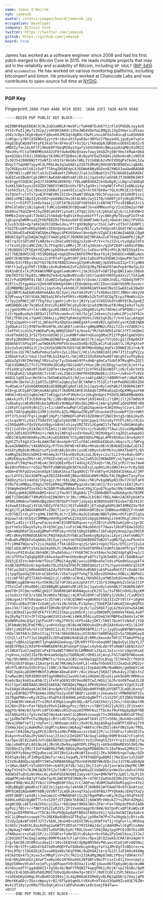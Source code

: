 ```yaml
---
name: James O'Beirne
nym: jamesob
avatar: /static/images/board/jamesob.jpg
occupation: Developer
company: Bitcoin Core
twitter: https://twitter.com/jamesob
github: https://github.com/jamesob
board: true
---
```


James has worked as a software engineer since 2008 and had his first patch
merged to Bitcoin Core in 2015. He leads multiple projects that may aid in the
reliability and scalability of Bitcoin, including `OP_VAULT` ([BIP-345]) and
`assumeutxo`. He has worked on various monitoring platforms, including bitcoinperf
and bmon. He previously worked at Chaincode Labs and now contributes to
open-source full time at [NYDIG].

[BIP-345]: https://github.com/bitcoin/bips/pull/1421#issuecomment-1452814811
[NYDIG]: https://nydig.com/

---

### PGP Key

Fingerprint: `2688 F5A9 A4BE 0F29 5E92  1E8A 25F2 7A38 A47A D566`

```
-----BEGIN PGP PUBLIC KEY BLOCK-----

mQINBF89g6EBEAC9j9LZuD3a8RLKrWeUFirTwH4BTEuhK7tz/Fle5PUbOLvyy4oO
XYS5rPw2ijWy7i3VzpJjvHtDH3A0dr15heJWb4VDeYwLDMg2LiXgZVmwriid5xau
zO4zJcDpxlKgb+BpdrFq0oxK62MCOqtdgN9ctOwPLvnusAF6a3n8scqEsuA5HUb8
icNSgv/yJBTcXSEWGnIyy+z9rz8ucaXtXywE8wrdNYUzIf9pya4ULjgaEyA7vpCe
hkgG1EgCWpQdT4tyFEJka57ArdF4esET+9z1G/i7k6aDpAJQKbOusUb8XIaEdJ/O
uMQXIyfanibLKFlFi9moE0FYQeqM28ysSqafy3d4IH6H4cQWuazpOzqM8j0iORZZ
fBvU9srFCtaTHHDMRoXX42UF6Y4w6eDNzQVaevfowy1kG8ZhjEBrXHutkMaA+QkQ
qxeQ2Gbs3l0JiJ6NGdpzlK30KLRTQkBeoiBiByphFEwZkXQAsjGObn6n4KjsN9lN
Zv30JS4J88KBW2tYSoWfZcnhStkrAkG8xlWbLtV1k8WL6zxMnYVDQgPafkekL52w
NVqzI7SqUHD7opyHlXLPRbLAe3qJwXADlp2Z67EdRUHjDHVdUVBYB90EmiiqBdAL
ZyCRGEpv4XlGOJz5wP77lRngZHSAEdpLk3EGWeKANy8GGenB2XWGU3awUwARAQAB
tCRKYW1lcyBPJ0JlaXJuZSA8amFtZXMub2JlaXJuZUBwbS5tZT6JAk8EEwEKADkC
GwEECwkIBwQVCgkIBRYCAwEAAh4BAheAFiEEJoj1qaS+Dylekh6KJfJ6OKR61WYF
Al8+gpYCGQEACgkQJfJ6OKR61WYNYQ//YBLaNR8U6AZshnQxBg9jiLWgrwI46DqA
3ukKL5Ak5yyoiQtDZDX7W8EVtW0IKxUXsfB7xIgG9+i/nVgOWlF+Pol2o8NLUikp
fze5k3Sst/IsCrBswjXZd8Bufjxa4VOIsiaZG+XrXO7Qk0wrYQLXcMX3EJ3rDdzC
VofQVmfrvlVfs7yvBJFFWEVRk25IVk+ZkwW71NVp8/95C5Fvqzvac1R1U9dPIss1
2WdIsVM82iBpIIyEnUO2+pGA9BUJ4u20tAL00vJwjS1TQ/n6H8TjU7jHbyDCPPbi
trnrC+rb1PZTJzm9xVaazjilDFIATBzG2QFt6D5kbSJckNYHETTYzi0IBBaS3+iS
BPmlblmbVj1BiSqAx8jTuMCuIU4B83htBQnwW7JG+eXMMeunFq/zIud3DmZynYWF
Ubd8no79qUZW+61SyZ68CwH39YiyUxAtiXTqQj2VU/sX/p6GaCqZjk/cLS4nDW+5
HHMExZxUespAlT3b4U12lhA4qQr6qOVik9oyuebzFYfiyc8WtgMyTQvagPZoTFx6
1gEupxq5WKM+uzEZtHGPEBZ8if9sbouk6F4IdmHPJmN/hydj+0ae4+1NajtPVOSk
KJuxb3c66+dp7aKkIA2FCUD9widou/Pfrg9X9g9grur3SsC/wPrvZT5nYJ4XBPCj
F5bZfEvo6Pu0KEphbWVzIE8nQmVpcm5lIDxqYW1lcy5vYmVpcm5lQGdtYWlsLmNv
bT6JAkwEEwEKADYWIQQmiPWppL4PKV6SHool8no4pHrVZgUCXz6CWwIbAQQLCQgH
BBUKCQgFFgIDAQACHgECF4AACgkQJfJ6OKR61WZfWhAAuIvET6XqCEAmHPKJjByP
hBlrqJStSDToNfTLHB29x+vIKeCuHXYGbg2vZxQF+P/Y++7xi5ZvL+SyUgEplOfe
r/TexVGjQni4NCZV6/ZL7F5qU9/LeMR+jJF/4lq34ks6+/q1hPZ04Fra04VuF8No
CYKUQQUVJZF5EpkYQ2gMvipbOhbuK+8OhNfSic1vKkurdfRi+MtLB/6EE5Gq4Inv
b2l7bB2BdHICHIrX5SRQ8bpE+UgbZ8Vw186FbTMnFBoefAj4j5HS6UCn4NBEuAms
qHOY2E9B3DB+Vmxxai1L9YPYxPrgyHtGMfjb4zIaDsXPXo4XEWk2nQewP0r5pchY
hRD4/D3lFEKyv3m7YQ37BJh67B8Q32HoxgGYpHKsRnWQj3pDV6hoU11p+TJlyHB9
59Fft1wZyg3fHTrI99BziAnRxBm0ekZvFuZUSCQJRg7NtWaFOlWnPepAY0mfpLGV
OVASnBCExlkjPCKkWGVMNFqpgmlamKoWV+tjSmJkSubTvGBTI6gzQWlIamvJ8Bah
1HpfK5Y5CfAy83i/WNE0qTe4xQJqdWvBVuxDclOIrlwUAXVXKPGyAXxv2lTSX2wN
6IJrPuKQM5Mf8i7AE7iEw0DIxhp6guFelBk7vlOx4e/2J4OhJndLLr5Dbdq7HP7Y
HjR7isZStgpAGwrVZmVnNF60HUphbWVzIE8nQmVpcm5lIDxncGdAYXU5Mi5vcmc+
iQJMBBMBCgA2FiEEJoj1qaS+Dylekh6KJfJ6OKR61WYFAmU70eICGwEECwkIBwQV
CgkIBRYCAwEAAh4BAheAAAoJECXyejiketVm1PoP/ifv4bHxx2QYCJNNorv8eyV8
829PvwuyY3XtSU4kJBO5aSCRFofePXMYcrRGMRx5ZkTnPlOCOgTEcpiFMeWVcU2n
T/7py2ePNKIjOF77Eq7du/igmd+jv8+3crjN1YyiaCSlH9IUb4Yn8RYEC0uIpoEZ
eWKQABOGiNr7kcWSnE3hVs2kiARXT6CybyOiW/qradzMKUOueT0J0mgIe9xY7aJk
uijgmSbXMcuY+l4rcNN/gzvKbJ8KEzTn1qyzDGgH0iSyPo74EHeisF9PQ9Ezrynf
li5rVppBuo0yk18EQal1lUfkkcwm4vvCrmV/5ojpl2ekeesZsiuHvLOPjuJ4Y6Jn
FbEiTF6k24Lv7qwHCC00ALLLy90ZfgR4mSgYKUVsJV6k5qhZ6/7/h+h1aziAXqgV
JfQIa2geHV+t+9fzLjNFmvFRxXDqXaxoN0EgXAfu+m6VBILSpDnOCyorKZUB1NAH
2g9Qwkvt31j9YWTmn9hU4PALsRCqK0f/umYAxrgBHpQMW2cPAiLT22c+VZdDRJ+1
/2oFPXCzLOs5LPsWGKwPLHqJW9Q5IbbFt4/Koe4/YM/Xdh9ERIaYAC37FTJddDm1
nko8TmXA5IL3r52f5XSnGOSW2jCixuKNRfvNmYnUGuogORxCPIIfPg64lgmOYQVx
1KvFp2DXQR4fQtqu2G0WuQINBF8+gLUBEACmeICfkjaqycfVlUS5cg1tZk0p6KIF
AQdm5EVlhPSq1PluwTWQkkMzPHfVOcboxXXxKB/8ZDLmCzFu8iG6tlLlMiPqXteP
b2o3u5sHjK0SoJCj3v2XVSb5NN7HJ5D574E3MfM0n8bNgLHqFk+IRNKE351tnA/K
bW3IoviQz7N7JwMuPe0uz5aFU+ZyL1IDaCC/HCslXu5N8IdXIiM47Jf1tzgPVZzy
ZJ8bokYuKJ/tmuLl5odfWLGxIAqetLrUmj8R222DsRdAehwADTxWcgh2xuPGyBvp
w8UaZg5tNYIMeYWglYRVsuIqrTycDokeWz9fPsdmBrg8mCaTSdUlRTMvqRPuIDIt
Tq633GHNAZ17Tn7iTP8SM4JDCwKpfAOiG46fzYHasjNnjHjEKqylwcUdjbjot+lw
rPIaX9Cq7vA0zRF2b4F329Tm+sXwqYWlLkGftZcXfHS1E8uUWZFljV6/CxDctmtb
FZXkqEwhZ/sAq8UX6c7vtnKlvkL2O8s2n9mFP0XDDONeDEzc2Xz++/w8sG+Tv8Vk
m68ULSqOE1uvcNn5ktx/bO5mKaOXwSS/9djvcsaAtpdAK2jY4BDRYnmF/zBpRJWS
AH4iMxlBeYelZcIpRTZu1BPUlo2qAzy5alBCYARWts753ZCzftmFPwGM418OXZD0
Yu4DaA/efyGU6QARAQABiQI8BBgBCgAmFiEEJoj1qaS+Dylekh6KJfJ6OKR61WYF
Al8+gLUCGyAFCQWjmoAACgkQJfJ6OKR61WYE1hAAqb72MhKaEpqInQpXMRgaoF6W
hWhHJ+H1nUjSqWd/mKT7a6Igp2sP+P3MzKn1nJdkqOnQqtCPtDU3LNRbEMBoWXKk
yAAxkihTLfF3cE0Uknp7B/iiBbrBEdAAJte9wfiK9I4mxEiiltDMjilt2GTm0Uc0
Ju8kwbavCmEdN39Dsbe3pMU45s9UN6pF9DnZHiZNO+kjmArq3yM4CiQeGPR0E+BO
z2dFpFCsgYU9jBn1Iji+IJ/ubHTeowMqhlXIg02Xqumnb+h3H2h9oylCzurL1Enf
uddL7407pq0p80cG39RJcOzhhLAZ5/MNpGwZPKy0PlEnavbmIR3xombPY2X+tW8Y
UYf375JnkE7Fg+ijmqWTjHpPjrS8MAQFndP45lOZ8XWnVf2Ndl9ntg5rQbGjHydS
xc1cqaXKYLzXa1ITG8d3VtngGshykGV0K7rq5Ocpgw2/hSzsmyfVtPlzAVi+XL6v
n25RQqbMhzfQxSVXunVBgysb8nklo5ioyVMZ7EV1zEgmW21fxTWzEfuQH1WnEgRu
55I1jxEY0+jDIAZWiS7GImSi1t46CSOV27rG5cnjrka6d8IfTAwiib2uxXNpW8N6
fgShJdO14Q3SPR84z+irWdLkalN8tqIvxd3+HawXZ/WIHU0gyCCsqZD2Lw4appO1
nDD1CW3pNVUKHAbyiRuJAjwEGAEKACYCGyAWIQQmiPWppL4PKV6SHool8no4pHrV
ZgUCZTvT4gUJCb+6LAAKCRAl8no4pHrVZlofEACx66DbkEQGoh/46qrs7LifWPvg
Bua4ZKNWDOn/tAkDN5GXp/Pf5Ve3HFWE+6F4Ro+MXabcHE+k3B4b8QIeQwCuECkZ
mtGXtyMg9n8cMbGGYxzPy3n8tABjbVzR+iysOEr6MynSsNYMkYuz8RXTb4Df5/B5
XaNRgIAcDkUikDHCE+Wtmmp3nTtkksH8z0u4czwL3b4yzc2u/Si23+Gv8akcGDPz
LdRVE8wykoZMSrcAC/FP01Ev1WjoSjSTrkJxCJxR52UJ9KNUDMf/vLYqmtpJrvmz
gVokuPl5NqYAu3tHEuAc3KV1Q6ExPQvtl44VqjKZZXvQ5rlNLZSCyCRJ7/mx7mwH
Wa1NVxPO0svrro5G2fNVFPz0WH3GgQh5KYmJoEsyLnp8H1zRidHHJ4+o+Yc0y5bQ
oOOm+8TKFpDIvm2en8dpklGNuK3Xxa75pq90VZ/fFxVBTq+h26Dd4CEkKeLd/2MY
qv/LUYFXiSGo3GWTKug4ZD2Z48e46RjB6ax96OduOW9rMQUuTACZNgBmCTasyPzm
YAQOzytGcLn4ohd/Ihpxqjr/bFrEbLUQLZnGkc/hRiPvbgdWSpN3J9u72V1UTaFO
UlMxf4imMBqu/E9gSzYD5y6M4q2PRBWwMyqzxkv1WcnHJz/9Jrseh5ziEOJjRuY1
C95WqHeDmbPZvvhbIrkCDQRfPoBuARAArbxeCX0gJCpuQ7kyp9oJ8N/EmNGw38KK
f1NdGyqHK028RRdeBM2+8sUlZfmu9tT30gD8d/Z7YZ8ORdBHTnwQGbAqs9sTN3PK
qWET1I8mGNbfT4MuM15n8I8W2NYc3r3Nc/zMKwJLbS9UlfBELXHAn2ACKFpkOAfa
nP00LkMm0cwTkKMndBqzDkhY8FDaFY7UdYjzdyepLW3RDGUo80fEGvba73DJ913t
4sXww8338vq2j4V16/UDZyfFA762itE37wbNdDtjETxQqEgAXM1dW74MR8ZVe769
RCgXj7CyA3WOoXBM49TvZ96cTJac1rjKLCd48Un6RlBinr1HBWnavkNDZCF+hnAR
zcD7SBZ1+XiyFt+g9NLI9dfRL4LYrZJDhcAw2GIo0aW/NBUTy9Hs+OtFLWYZlq3a
W1pww7z8/mtb5zCDMMWqvUmVRgzHFwGZ2XqJDSiDpgG3060qsitH4CMigl20oV7n
Z6m7Lu4Qij+33Ig+wFaLmidxWlESSMFQURquec+yjV1B7ztohPKIwHipH+sJgr9C
quzfneSzSDwyn5ykyJX+Q3bCypLlvuFzCAW/RAumhKnSf7dwavlOkUPSEmw1d2D1
tQm+ANGRR4f2Eax8gBMaP+PDPuky+VUSEtQ0gtEBMOvlS6FubgVy9nep2qxZ0O1R
vMIrdKmy95MAEQEAAYkCPAQYAQoAJhYhBCaI9amkvg8pXpIeiiXyejiketVmBQJf
PoBuAhsMBQkFo5qAAAoJECXyejiketVm7hEQAKB0O6TmB2VlvqMb7GyLnuP5nk54
FfciRMATNQarw7+2ix/HaUQLffkki8dZo+qzzScSAh1+UpXzTGxs/DTGjzYJ2u14
5QbloQXLNPYCySXLUeS4yOOLFLiMwHwU6Fotko0T0PRkklhdHfLQAx9PhrpxTjMX
S9znvyP4IXndaL9kh4QK/3huOm5doz/rYhbR7HC3ceY04echn2W2VdpFg03+wJ/2
iH/oTVFbxTqDqQp8DFs84ua4go0YmnUUeeBogFaATYz7g3k5m8Oiz4l/bQ8B4uaY
ZOS5jE3IVx+AdntHeYTUsnTZMU1t4gyNEjwxcu1R9BnahelVdszPGm9mSuuypkT4
msdBJQUPRG5nU/aqx8aBo7QLUSkXaIFWjPC3BDEQ4GztiCYS/hywVsO4A5CqS5CM
IT6tyo26ESjkRbmAO0XSAZ4yf0fh5Rz4TDHkXuBGNOjubSPoaaRmCFZfrOoA67a9
Sjtpgd5poUqZXh1HreCbEeS4slV5e7oyQYfuhgT3LkBzoZGhHAncX0BixjNDPmS1
zzzzmPf8lqP27IAbS+OmQ2ijC/v80DruCNn6i/NXX0GIyaYWO3zKdGnmxOMyzrNx
TBDWHjugB5N+mxYGsthK96iSE7dPJm1uxkzphXtVf/13SrXJkNgdkkZsSk5e3lIP
2T5xS1oFs9VoRD0jiQI8BBgBCgAmAhsMFiEEJoj1qaS+Dylekh6KJfJ6OKR61WYF
AmU70+IFCQm/unMACgkQJfJ6OKR61WY4bRAAguxsEKi5C1u/SsF8KCnOUGi9qiKM
si3odnJzYUC5rxS04JXcWbOv7B5Qpj/4LM7uHJ89P/xP2ODPyJ/Uk0sl/CswM2X3
26Nuqa4Jr97h8xqwu+Ic35TeWjrxYACQ3HWY+egWSKOsYSb3IIuZFt0ltF+i0gH4
j5YUDcvDBa3fXB+IvOaNjy5rSv1Nc56S6/Fv3phesjTOmEPZAfeWsHZ34xg6QPGS
pexJ3X/7JA3rZjqv0D4TIHhUNcQFUFtCH+jbjK/ly2SR6k7jgLk29aVaVswSA1W6
20cLN3HxElpotHFdFK7YSlMI2I5kpLpsddGcKjcxcyd8KDHPLQ4HHVefKmGL4x0T
6y2RyRg7t9J+ZFlVIbpnWd2VX2sb+WLi4W9LR50isyO3mA1kFMBPEwIB44x1xC9K
NsHW9FwXmLQ3pt2qtPonXPr+RgJf9VSC+hP5xdAzjDK7/lN9l7bumY7vN4oFjYGD
i3FkWaNj0QJFmEfMbi/yvH+UzkqzcNlNinWJNOOuexDhsdhIXAtRxGv+K5il62XF
105ljzWzBTeh/GFz1F38hOI1iL4LYl91kAdORXBPR2//tjcjyyD1uqKWYNKVq4ma
shOxl5Kf60Jc2Hhn1YiqjTtYAr5KkUOK4dujECOCNVrS6RRhAg3Iv5o7DQqHGayQ
CCh2LlxITsfT3yC5Ag0EXz2EFwEQAKU64B1AjEcRMhzXmveAxT0F2CTFAAePPbig
oqgsfxQRka1GgnWVTJyhqAGKGGm4xup/2M/KRYfFO+oboq90F1WpQvEyLSOyYLJ7
6KdEYFMpk2cRXSP0+H9WKbbNfALBfuUnpPjUgwls4yhdLmbr9Tu9mBfxQENzX2u7
ol1WEATSuG7zmg5DCoPxA74a9WIT9NhFdCLDMMH4tsZXpzL3oIsc+UrsQqoSKxeE
2+pKnvL/oZdI3IefBcNnkam9oQp5y7DDRNzHCrOK0SJdjAvyLFhS7UAPDYNOooak
/bp/OhrWH0sJFxDhkDMW7tx/YenLe2CB3/xeXOwSqgX3nLBvgL7IlbO4ZCrfKOtU
PUFGjUb3FdUqe/21Aatq+SLAE7RKxWq3vGmFL5l+AAw7hDobk53JZeaQub1MQ2yr
aRrPfLQKFOx5tDrD7pil1QNC/k7HwlHVmAiQjzIXpAdd3MbrNaNNUn/gmQm8tCu6
fkBl3qU4saDSRMfMKHfZuMKWn4DewE4hPr/8vc2HxwtZ5KDZ71Muk4vyJ7QDxfnZ
ErwRwzdH1TDR3ENOtO9TqgX0NOXoZ1wvHVJuKio9GbmCdEvaSiyek9o6MrHMH6co
Kue6cNaj8xm5au856/ZjiFehFaOEN1YDt9eo08TCwZ/WSGjlGJhrUsO8TwadJL28
6VzlSpelABEBAAGJBHIEGAEKACYWIQQmiPWppL4PKV6SHool8no4pHrVZgUCXz2E
FwIbAgUJBaOagAJACRAl8no4pHrVZsF0IAQZAQoAHRYhBBjUVSNTT2LmQkiKxnqT
Xa2yxE8FBQJfPYQXAAoJEHqTXa2yxE8F3BQP/ieXd6j+Jeeumw1C+FMW8Qh6F1Ss
2G70gmPNRx+eKyJKZGyc95qPX4JE040HLeHSDzQgBHTTlcSsSZOfjETZQKkTK8GW
2Jj6mW3MrV6KukZ7+s2RUt4IMgk1oegNtOQLcAFSzVAZXhU/y12Gv/r6QiQmet9R
bXJBX+ZF8r+Fa+76Dp9zPOxhIA8KqyPozjfBSr+/+TBKYI452IyR2ES/ZF1VxmXt
mggYO/0kW/6X7pnPcx8PlKsWQvzR52hxpuOIPRHY6uz7TbCAsfHuFKQpbp8pRfBD
GsFAQGoY61jfpSv4eCWZlWy4aAremSC1LQRmeksvuwgk7Yv2REKBa4UBXsGFTRqI
w/jpXRm7W7P+CFw3Hgdp1cBttsdb7ZvQy2pAxWf169tJ2TIv560LjBuU4Q+uXEOI
TWvajOhWfYeT1j+UgFw+li/WhDoqbcd4Icj9o8CKL8qiAGRapIwGWTPtXDFaS7Y0
ISkWaJdxCyiAmHdRwlz6gMlnsAHeojWpAag7+WAFocV9xZDIlo6kFONzSyH/fROL
UswellR420AytpgXPC6JdbYbio90cPANbaxcx+zOaDJ2P/icJ358Forfa9e5DJtu
BsAyn+hv45Au2PySmUlkxaj23JeJiCDd1D6TTAcQaglaU8gc09MF0skA7cFiqFn5
kx/OpxiBl822wkbJoTcQAIADXdJJpvPNNVktCYo3iVkmgh5ZSY+Yrp1Cx3Q8jctw
3ApjubH0YqtL8diNoz4jJBnSR/Dw9ayug0YDPL2P6g3j+AX9vUO0mMEXSh36Q/Nw
TQS0OnZJy1MV/I3oFdaWEHb2fWN/EBGGyManOgXPDB6D0x7L18ofWxwS2MkU1C3+
OQO3KPYy9kmytMZpdbeioEJO72BsG14sdKuNfIbuvDZ/ZKv3O9NVb+ge7uAp/9Zh
M34Sq4x4BjJFIH0gxQZWuTur+AcLhoqwML/Df8TmQEPgwBQMIt7No1Uar1zk2G8F
EI5V8vA8HQacUp8RYt5NtwIKRBAK6NqgT0znb6960BYW6dEB+2nz3J2YNiaQk9pW
J+1Mon/BAPl+VfoDOYV50++b4FRjK7db/JdzjZHjI3iPryOJjenrWJe1NqFMClMM
KApTV3t07n76JMA1B2N7P12n73dKY1nfQp9aHSwZCVeQW8SCe+WeS5cvAdtalP9O
9dGW3dTudn5zWs96ec0Ly64hFUSENS0WIZaGyv6YtUw+8MkTWfYyJpDCl/bLPcIh
sNqW7Mjm6+DA7yFfaDm7qx9LGWC6P59lMmNj0+rdf9FJZwXVm3E2MnZ9zYk9YDoS
WQonF96B/WaLRZfYBzcthPmqBG9FfdoLYcC/AQPue/dU0MI8wRX9eM1qqIn+4Ye2
iQRyBBgBCgAmAhsCFiEEJoj1qaS+Dylekh6KJfJ6OKR61WYFAmU70+EFCQnAtsoC
QMF0IAQZAQoAHRYhBBjUVSNTT2LmQkiKxnqTXa2yxE8FBQJfPYQXAAoJEHqTXa2y
xE8F3BQP/ieXd6j+Jeeumw1C+FMW8Qh6F1Ss2G70gmPNRx+eKyJKZGyc95qPX4JE
040HLeHSDzQgBHTTlcSsSZOfjETZQKkTK8GW2Jj6mW3MrV6KukZ7+s2RUt4IMgk1
oegNtOQLcAFSzVAZXhU/y12Gv/r6QiQmet9RbXJBX+ZF8r+Fa+76Dp9zPOxhIA8K
qyPozjfBSr+/+TBKYI452IyR2ES/ZF1VxmXtmggYO/0kW/6X7pnPcx8PlKsWQvzR
52hxpuOIPRHY6uz7TbCAsfHuFKQpbp8pRfBDGsFAQGoY61jfpSv4eCWZlWy4aAre
mSC1LQRmeksvuwgk7Yv2REKBa4UBXsGFTRqIw/jpXRm7W7P+CFw3Hgdp1cBttsdb
7ZvQy2pAxWf169tJ2TIv560LjBuU4Q+uXEOITWvajOhWfYeT1j+UgFw+li/WhDoq
bcd4Icj9o8CKL8qiAGRapIwGWTPtXDFaS7Y0ISkWaJdxCyiAmHdRwlz6gMlnsAHe
ojWpAag7+WAFocV9xZDIlo6kFONzSyH/fROLUswellR420AytpgXPC6JdbYbio90
cPANbaxcx+zOaDJ2P/icJ358Forfa9e5DJtuBsAyn+hv45Au2PySmUlkxaj23JeJ
iCDd1D6TTAcQaglaU8gc09MF0skA7cFiqFn5kx/OpxiBl822wkbJCRAl8no4pHrV
Zrg/EAC8E/QtDRVuzdew1Ir10scbEQVokCdpBp0M39dsPWiywc4CpOjHFzAQtNaj
FrDrYB+3TF+iAOnXYb4TkURvRQDYFw7GOKebLqdnKgyYaY1q3M+DgYIn0D2roc+w
F9nL0TQr1lOG0ZbjKZsood6Qa9bv5KqF99K/8uDhOA2iera7G15l3zE50dvA9XWg
e9JkOtQx47SjXcwv3vcMRqPjsV+2tc7HJ1x233AaMg3Wp87A8LtPQvy7d9K4nYxT
knE+86ybHuGGnjAVwFTxwKyo0o1H7Kkw44GJNfQBtv9mcPrssxIi01j2aveimpCy
Q6gV58Hev9takfxe1eFLyiq6PawoYV9cB3XazIinNCjduav86fXg6yaWj4pcbuWW
Aln0szedTYlgg4dD0II+7q58s4b/NmFYTRQNIT4apgFMX1iMzjKrxp27bSBn/8pM
hV8vCE+b3QhuH5dh6B2MOI7UOvOpdGnUHe3q+383Jr/0dFICOC1J5PL5KkGu+2xF
+za8EmbKpU4NqL95vBnKh1D2B4sj1L4qyB0AaEAIMeDyvBLMq1gbDKrp74wyjqPD
OMetKKaDDjrZUxcnWpxytrBI/0TSpbSqmOLttRXsR+UTX4zV3Ow88Zva93E76ZN+
Ws4z3T18ycycKRe7T6sOqXjAtnitaDPuheuWvie9cGxmjF04Tw==
=DCU7
-----END PGP PUBLIC KEY BLOCK-----
```
